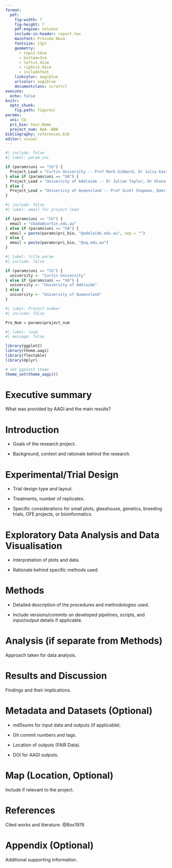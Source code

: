 ```yaml
---
format:
  pdf:
    fig-width: 7
    fig-height: 7
    pdf-engine: xelatex
    include-in-header: report.tex
    mainfont: Proxima Nova
    fontsize: 11pt
    geometry: 
      - top=2.54cm
      - bottom=3cm
      - left=1.91cm
      - right=1.91cm
      - includefoot
    linkcolor: aagiblue
    urlcolor: aagiblue
    documentclass: scrartcl
execute: 
  echo: false
knitr:
  opts_chunk:
    fig.path: figures/
params:
  uni: CU
  pri_bio: Your.Name
  project_num: AAA--BBB
bibliography: references.bib
editor: visual
---
```


```r
#| include: false
#| label: param_uni

if (params$uni == "CU") {
  Project_Lead = "Curtin University -- Prof Mark Gibberd, Dr Julia Easton, Prof Adam Sparks"
} else if (params$uni == "UA") {
  Project_Lead = "University of Adelaide -- Dr Julian Taylor, Dr Olena Kravchuck"
} else {
  Project_Lead = "University of Queensland -- Prof Scott Chapman, Emeritus Prof Kaye Basford"
}
```

```r
#| include: false
#| label: email for project lead

if (params$uni == "CU") {
  email = "cbada@curtin.edu.au"
} else if (params$uni == "UA") {
  email = paste(params$pri_bio, "@adelaide.edu.au", sep = "")
} else {
  email = paste(params$pri_bio, "@uq.edu.au")
}
```

```r
#| label: title param
#| include: false

if (params$uni == "CU") {
  university <- "Curtin University"
} else if (params$uni == "UA") {
  university <- "University of Adelaide"
} else {
  university <- "University of Queensland"
}

```

```r
#| label: Project number
#| include: false

Pro_Num = params$project_num
```

```{=latex}
\begin{titlepage}

\thispagestyle{Title_page}

\vspace*{-2cm}

  \begin{center}
    \includegraphics[height=3cm]{assets/AAGI_logo.pdf}    
  \end{center}

  \vfill
  
  \rule{\textwidth}{0.5pt}

  \begin{FlushRight}

    \Huge
    \textcolor{aagiteal}{\textbf{Analytics for the Australian Grains Industry 
      -\\ `r university` (AAGI-`r params$uni`)\\
      Technical Report Series: 123}}\\[6mm]
      
    \Large
    {\textbf{Informative title for report}}\\
    \vspace{2mm}{\textbf{Report for `r Pro_Num`}}\\[5mm]

    \normalsize
    \textbf{Your Name}\\
    \vspace*{0.4cm}
    \textbf{Email:}\; \texttt{%
      \href{mailto:`r email`}%
      {`r email`}}\\[8mm]
    \textbf{Project Leads: `r Project_Lead`}\\[8mm]
      
    \today
  \end{FlushRight}
  \rule{\textwidth}{0.5pt}
  
  \vfill
  
\end{titlepage}
```
```r
#| label: load
#| message: false

library(ggplot2)
library(theme.aagi)
library(flextable)
library(dplyr)

# set ggplot2 theme
theme_set(theme_aagi())
```

\newpage

```{=latex}
\clearpage
\setcounter{page}{1}
```
\tableofcontents

\newpage

# Executive summary

What was provided by AAGI and the main results?

# Introduction

-   Goals of the research project.

-   Background, context and rationale behind the research.

# Experimental/Trial Design

-   Trial design type and layout.

-   Treatments, number of replicates.

-   Specific considerations for small plots, glasshouse, genetics, breeding trials, OFE projects, or bioinformatics.

# Exploratory Data Analysis and Data Visualisation

-   Interpretation of plots and data.

-   Rationale behind specific methods used.

# Methods

-   Detailed description of the procedures and methodologies used.

-   Include versions/commits on developed pipelines, scripts, and input/output details if applicable.

# Analysis (if separate from Methods)

Approach taken for data analysis.

# Results and Discussion

Findings and their implications.

# Metadata and Datasets (Optional)

-   md5sums for input data and outputs (if applicable).

-   Git commit numbers and tags.

-   Location of outputs (FAIR Data).

-   DOI for AAGI outputs.

# Map (Location, Optional)

Include if relevant to the project.

# References

Cited works and literature. @Box1976

::: {#refs}
:::

# Appendix (Optional)

Additional supporting information.
